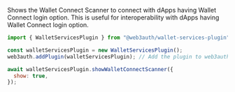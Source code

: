 Shows the Wallet Connect Scanner to connect with dApps having Wallet Connect login option. This is
useful for interoperability with dApps having Wallet Connect login option.

```javascript
import { WalletServicesPlugin } from "@web3auth/wallet-services-plugin";

const walletServicesPlugin = new WalletServicesPlugin();
web3auth.addPlugin(walletServicesPlugin); // Add the plugin to web3auth

await walletServicesPlugin.showWalletConnectScanner({
  show: true,
});
```
